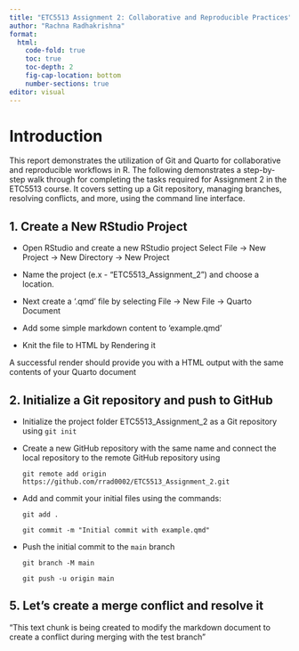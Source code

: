 ```yaml
---
title: "ETC5513 Assignment 2: Collaborative and Reproducible Practices"
author: "Rachna Radhakrishna"
format: 
  html:
    code-fold: true
    toc: true
    toc-depth: 2
    fig-cap-location: bottom
    number-sections: true
editor: visual
---
```


# Introduction

This report demonstrates the utilization of Git and Quarto for collaborative and reproducible workflows in R. The following demonstrates a step-by-step walk through for completing the tasks required for Assignment 2 in the ETC5513 course. It covers setting up a Git repository, managing branches, resolving conflicts, and more, using the command line interface.

## 1. Create a New RStudio Project

-   Open RStudio and create a new RStudio project Select File → New Project → New Directory → New Project

-   Name the project (e.x - "ETC5513_Assignment_2") and choose a location.

-   Next create a ‘.qmd’ file by selecting File → New File → Quarto Document

-   Add some simple markdown content to ‘example.qmd’

-   Knit the file to HTML by Rendering it

A successful render should provide you with a HTML output with the same contents of your Quarto document

## 2. Initialize a Git repository and push to GitHub

-   Initialize the project folder ETC5513_Assignment_2 as a Git repository using `git init`

-   Create a new GitHub repository with the same name and connect the local repository to the remote GitHub repository using

    `git remote add origin https://github.com/rrad0002/ETC5513_Assignment_2.git`

-   Add and commit your initial files using the commands:

    `git add .`

    `git commit -m "Initial commit with example.qmd"`

-   Push the initial commit to the `main` branch

    `git branch -M main`

    `git push -u origin main`

## 5. Let's create a merge conflict and resolve it

"This text chunk is being created to modify the markdown document to create a conflict during merging with the test branch"
